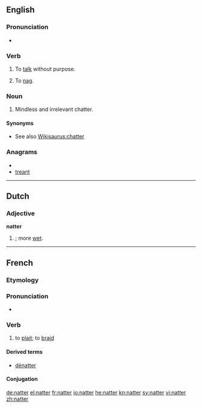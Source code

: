 {{also|Natter}}
==English==

===Pronunciation===
* {{rhymes|ætə(r)}}

===Verb===
{{en-verb}}

# {{colloquial}} To [[talk]] without purpose.
# {{Scottish English}} To [[nag]].

===Noun===
{{en-noun}}

# {{colloquial}} Mindless and irrelevant chatter.

====Synonyms====
* See also [[Wikisaurus:chatter]]

===Anagrams===
* {{alphagram|aenrtt}}
* [[treant#English|treant]]

----

==Dutch==

===Adjective===
'''natter'''

# {{comparative of|nat#Dutch|nat|nodot=1|lang=Dutch}}; more [[wet]].

----

==French==

===Etymology===
{{suffix|natte|er|lang=fr}}

===Pronunciation===
* {{IPA|/na.te/|lang=fr}}

===Verb===
{{fr-verb}}

# to [[plait]]; to [[braid]]

====Derived terms====
* [[dénatter]]

====Conjugation====
{{fr-conj-er|natt|avoir}}

[[de:natter]]
[[el:natter]]
[[fr:natter]]
[[io:natter]]
[[he:natter]]
[[kn:natter]]
[[sv:natter]]
[[vi:natter]]
[[zh:natter]]